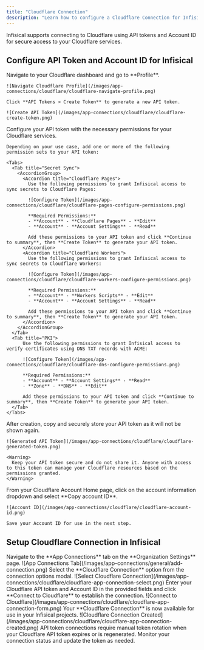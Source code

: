 ```yaml
---
title: "Cloudflare Connection"
description: "Learn how to configure a Cloudflare Connection for Infisical."
---
```


Infisical supports connecting to Cloudflare using API tokens and Account ID for secure access to your Cloudflare services.

## Configure API Token and Account ID for Infisical

<Steps>
  <Step title="Create API Token">
    Navigate to your Cloudflare dashboard and go to **Profile**.

    ![Navigate Cloudflare Profile](/images/app-connections/cloudflare/cloudflare-navigate-profile.png)

    Click **API Tokens > Create Token** to generate a new API token.

    ![Create API Token](/images/app-connections/cloudflare/cloudflare-create-token.png)

  </Step>
  <Step title="Configure Token Permissions">
    Configure your API token with the necessary permissions for your Cloudflare services.

    Depending on your use case, add one or more of the following permission sets to your API token:

    <Tabs>
      <Tab title="Secret Sync">
        <AccordionGroup>
          <Accordion title="Cloudflare Pages">
            Use the following permissions to grant Infisical access to sync secrets to Cloudflare Pages:

            ![Configure Token](/images/app-connections/cloudflare/cloudflare-pages-configure-permissions.png)

            **Required Permissions:**
            - **Account** - **Cloudflare Pages** - **Edit**
            - **Account** - **Account Settings** - **Read**

            Add these permissions to your API token and click **Continue to summary**, then **Create Token** to generate your API token.
          </Accordion>
          <Accordion title="Cloudflare Workers">
            Use the following permissions to grant Infisical access to sync secrets to Cloudflare Workers:

            ![Configure Token](/images/app-connections/cloudflare/cloudflare-workers-configure-permissions.png)

            **Required Permissions:**
            - **Account** - **Workers Scripts** - **Edit**
            - **Account** - **Account Settings** - **Read**

            Add these permissions to your API token and click **Continue to summary**, then **Create Token** to generate your API token.
          </Accordion>
        </AccordionGroup>
      </Tab>
      <Tab title="PKI">
          Use the following permissions to grant Infisical access to verify certificates using DNS TXT records with ACME:

          ![Configure Token](/images/app-connections/cloudflare/cloudflare-dns-configure-permissions.png)

          **Required Permissions:**
          - **Account** - **Account Settings** - **Read**
          - **Zone** - **DNS** - **Edit**

          Add these permissions to your API token and click **Continue to summary**, then **Create Token** to generate your API token.
      </Tab>
    </Tabs>

  </Step>
  <Step title="Save Your API Token">
    After creation, copy and securely store your API token as it will not be shown again.

    ![Generated API Token](/images/app-connections/cloudflare/cloudflare-generated-token.png)

    <Warning>
      Keep your API token secure and do not share it. Anyone with access to this token can manage your Cloudflare resources based on the permissions granted.
    </Warning>

  </Step>
  <Step title="Get Account ID">
    From your Cloudflare Account Home page, click on the account information dropdown and select **Copy account ID**.

    ![Account ID](/images/app-connections/cloudflare/cloudflare-account-id.png)

    Save your Account ID for use in the next step.

  </Step>
</Steps>

## Setup Cloudflare Connection in Infisical

<Steps>
  <Step title="Navigate to App Connections">
    Navigate to the **App Connections** tab on the **Organization Settings**
    page. ![App Connections
    Tab](/images/app-connections/general/add-connection.png)
  </Step>
  <Step title="Add Connection">
    Select the **Cloudflare Connection** option from the connection options
    modal. ![Select Cloudflare
    Connection](/images/app-connections/cloudflare/cloudflare-app-connection-select.png)
  </Step>
  <Step title="Input Credentials">
    Enter your Cloudflare API token and Account ID in the provided fields and
    click **Connect to Cloudflare** to establish the connection. ![Connect to
    Cloudflare](/images/app-connections/cloudflare/cloudflare-app-connection-form.png)
  </Step>
  <Step title="Connection Created">
    Your **Cloudflare Connection** is now available for use in your Infisical
    projects. ![Cloudflare Connection
    Created](/images/app-connections/cloudflare/cloudflare-app-connection-created.png)
  </Step>
</Steps>

<Info>
  API token connections require manual token rotation when your Cloudflare API
  token expires or is regenerated. Monitor your connection status and update the
  token as needed.
</Info>
